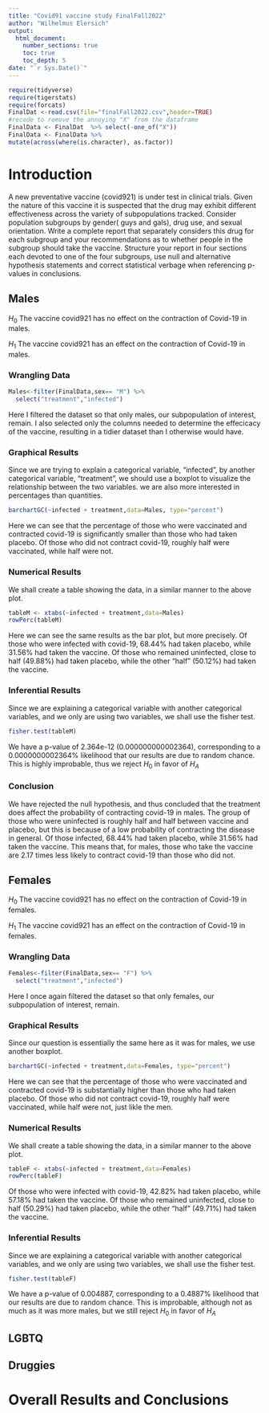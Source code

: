 ```yaml
---
title: "Covid91 vaccine study FinalFall2022"
author: "Wilhelmus Elersich"
output: 
  html_document:
    number_sections: true
    toc: true
    toc_depth: 5
date: "`r Sys.Date()`" 
---
```


```r
require(tidyverse)
require(tigerstats)
require(forcats)
FinalDat <-read.csv(file="finalFall2022.csv",header=TRUE)
#recode to remove the annoying "X" from the dataframe
FinalData <- FinalDat  %>% select(-one_of("X"))
FinalData <- FinalData %>%
mutate(across(where(is.character), as.factor))
```

# Introduction

A new  preventative vaccine (covid921) is under test in clinical trials. Given the nature of this vaccine it is suspected that the drug may exhibit different effectiveness across the variety of subpopulations tracked. Consider population subgroups by gender( guys and gals), drug use, and sexual orientation. Write a complete report that separately considers this drug for each subgroup and your recommendations as to whether people in the subgroup should take the vaccine. Structure your report in four sections each devoted to one of the four subgroups, use null and alternative hypothesis statements and correct statistical verbage when referencing p-values in conclusions.

## Males

$H_0$ The vaccine covid921 has no effect on the contraction of Covid-19 in males.

$H_1$ The vaccine covid921 has an effect on the contraction of Covid-19 in males.

### Wrangling Data
```r
Males<-filter(FinalData,sex== "M") %>%
  select("treatment","infected")
```

Here I filtered the dataset so that only males, our subpopulation of interest, remain. I also selected only the columns needed to determine the effecicacy of the vaccine, resulting in a tidier dataset than I otherwise would have.

### Graphical Results
Since we are trying to explain a categorical variable, "infected", by another categorical variable, "treatment", we should use a boxplot to visualize the relationship between the two variables. we are also more interested in percentages than quantities.

```r
barchartGC(~infected + treatment,data=Males, type="percent")
```

Here we can see that the percentage of those who were vaccinated and contracted covid-19 is significantly smaller than those who had taken placebo. Of those who did not contract covid-19, roughly half were vaccinated, while half were not.

### Numerical Results
We shall create a table showing the data, in a similar manner to the above plot.
```r
tableM <- xtabs(~infected + treatment,data=Males)
rowPerc(tableM)
```
Here we can see the same results as the bar plot, but more precisely. Of those who were infected with covid-19, 68.44% had taken placebo, while 31.56% had taken the vaccine. Of those who remained uninfected, close to half (49.88%) had taken placebo, while the other "half" (50.12%) had taken the vaccine.

### Inferential Results
Since we are explaining a categorical variable with another categorical variables, and we only are using two variables, we shall use the fisher test.
```r
fisher.test(tableM)
```
We have a p-value of 2.364e-12 (0.000000000002364), corresponding to a 0.0000000002364% likelihood that our results are due to random chance. This is highly improbable, thus we reject $H_0$ in favor of $H_A$

### Conclusion
We have rejected the null hypothesis, and thus concluded that the treatment does affect the probability of contracting covid-19 in males. The group of those who were uninfected is roughly half and half between vaccine and placebo, but this is because of a low probability of contracting the disease in general. Of those infected, 68.44% had taken placebo, while 31.56% had taken the vaccine. This means that, for males, those who take the vaccine are 2.17 times less likely to contract covid-19 than those who did not.


## Females

$H_0$ The vaccine covid921 has no effect on the contraction of Covid-19 in females.

$H_1$ The vaccine covid921 has an effect on the contraction of Covid-19 in females.

### Wrangling Data
```r
Females<-filter(FinalData,sex== "F") %>%
  select("treatment","infected")
```

Here I once again filtered the dataset so that only females, our subpopulation of interest, remain.

### Graphical Results
Since our question is essentially the same here as it was for males, we use another boxplot.

```r
barchartGC(~infected + treatment,data=Females, type="percent")
```   

Here we can see that the percentage of those who were vaccinated and contracted covid-19 is substantially higher than those who had taken placebo. Of those who did not contract covid-19, roughly half were vaccinated, while half were not, just likle the men.

### Numerical Results
We shall create a table showing the data, in a similar manner to the above plot.
```r
tableF <- xtabs(~infected + treatment,data=Females)
rowPerc(tableF)
```
Of those who were infected with covid-19, 42.82% had taken placebo, while 57.18% had taken the vaccine. Of those who remained uninfected, close to half (50.29%) had taken placebo, while the other "half" (49.71%) had taken the vaccine.

### Inferential Results
Since we are explaining a categorical variable with another categorical variables, and we only are using two variables, we shall use the fisher test.
```r
fisher.test(tableF)
```
We have a p-value of 0.004887, corresponding to a 0.4887% likelihood that our results are due to random chance. This is improbable, although not as much as it was more males, but we still reject $H_0$ in favor of $H_A$

## LGBTQ



## Druggies


# Overall Results and Conclusions